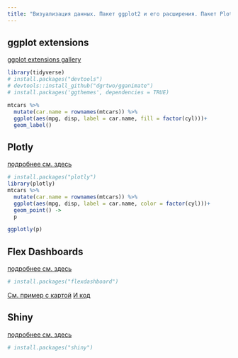 ```yaml
---
title: "Визуализация данных. Пакет ggplot2 и его расширения. Пакет Plotly. R Markdown. Shiny"
---
```


## ggplot extensions
[ggplot extensions gallery](http://www.ggplot2-exts.org/gallery/)
```r
library(tidyverse)
# install.packages("devtools")
# devtools::install_github("dgrtwo/gganimate")
# install.packages('ggthemes', dependencies = TRUE)
```


```r
mtcars %>% 
  mutate(car.name = rownames(mtcars)) %>% 
  ggplot(aes(mpg, disp, label = car.name, fill = factor(cyl)))+
  geom_label()
```

## Plotly
[подробнее см. здесь](https://plot.ly/r/)
```r
# install.packages("plotly")
library(plotly)
mtcars %>% 
  mutate(car.name = rownames(mtcars)) %>% 
  ggplot(aes(mpg, disp, label = car.name, color = factor(cyl)))+
  geom_point() ->
  p

ggplotly(p)
```

## Flex Dashboards
[подробнее см. здесь](http://rmarkdown.rstudio.com/flexdashboard/)
```r
# install.packages("flexdashboard")
```
[См. пример с картой](http://web-corpora.net/~agricolamz/maps/South_America/South_America_4_YK_dashboard.html)
[И код](http://web-corpora.net/~agricolamz/maps/South_America/South_America_4_YK_dashboard.Rmd)

## Shiny
[подробнее см. здесь](http://shiny.rstudio.com/gallery/)
```r
# install.packages("shiny")
```
